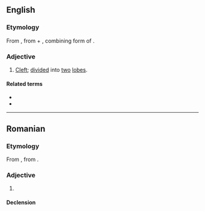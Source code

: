 ==English==

===Etymology===
From {{uder|en|la|bifidus||cleft}}, from {{m|la|bi-||two}} + {{m|la|-fidus}}, combining form of {{m|la|findo||I cleave, split}}.

===Adjective===
{{en-adj|-}}

# [[cleft|Cleft]]; [[divided]] into [[two]] [[lobe]]s.
#: {{uxi|en|'''bifid''' tongue|'''split''' tongue}}

====Related terms====
* {{l|en|trifid}}
* {{l|en|multifid}}

{{C|en|Two}}

----

==Romanian==

===Etymology===
From {{bor|ro|fr|bifide}}, from {{der|ro|la|bifidus}}.

===Adjective===
{{ro-adj}}

# {{l|en|bifid}}

====Declension====
{{ro-decl-adj}}